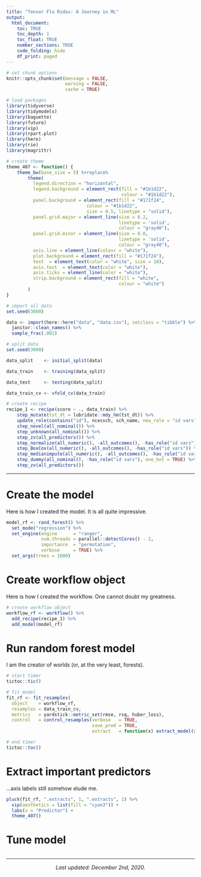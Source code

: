 ```yaml
---
title: "Tensor Flo Ridas: A Journey in ML"
output: 
  html_document: 
    toc: TRUE
    toc_depth: 1
    toc_float: TRUE
    number_sections: TRUE
    code_folding: hide
    df_print: paged
---
```


```r
# set chunk options
knitr::opts_chunk$set(message = FALSE,
                      warning = FALSE,
                      cache = TRUE)

# load packages
library(tidyverse)
library(tidymodels)
library(baguette)
library(future)
library(vip)
library(rpart.plot)
library(here)
library(rio)
library(magrittr)

# create theme
theme_407 <- function() { 
    theme_bw(base_size = 5) %+replace% 
        theme(
          legend.direction = "horizontal",
          legend.background = element_rect(fill = "#1b1d22",
                                           colour = "#1b1d22"),
          panel.background = element_rect(fill = "#171f24",
                              colour = "#1b1d22",
                              size = 0.5, linetype = "solid"),
          panel.grid.major = element_line(size = 0.2, 
                                          linetype = 'solid', 
                                          colour = "gray40"), 
          panel.grid.minor = element_line(size = 0.0, 
                                          linetype = 'solid',
                                          colour = "gray40"),
          axis.line = element_line(colour = "white"),
          plot.background = element_rect(fill = "#171f24"),
          text  = element_text(color = "white", size = 10),
          axis.text  = element_text(color = "white"),
          axis.ticks = element_line(color = "white"),
          strip.background = element_rect(fill = "white",
                                          colour = "white")
        )
}

# import all data
set.seed(3000)

data <- import(here::here("data", "data.csv"), setclass = "tibble") %>%
  janitor::clean_names() %>%
  sample_frac(.001)

# split data
set.seed(3000)

data_split    <- initial_split(data)

data_train    <- training(data_split)

data_test     <- testing(data_split)

data_train_cv <- vfold_cv(data_train)

# create recipe
recipe_1 <- recipe(score ~ ., data_train) %>%  
    step_mutate(tst_dt = lubridate::mdy_hm(tst_dt)) %>%
    update_role(contains("id"), ncessch, sch_name, new_role = "id vars") %>%
    step_novel(all_nominal()) %>%
    step_unknown(all_nominal()) %>%
    step_zv(all_predictors()) %>%
    step_normalize(all_numeric(), -all_outcomes(), -has_role("id vars")) %>%
    step_BoxCox(all_numeric(), -all_outcomes(), -has_role("id vars")) %>%
    step_medianimpute(all_numeric(), -all_outcomes(), -has_role("id vars")) %>%
    step_dummy(all_nominal(), -has_role("id vars"), one_hot = TRUE) %>%
    step_zv(all_predictors())

```

***

# Create the model

Here is how I created the model. It is all quite impressive. 

```r
model_rf <- rand_forest() %>% 
  set_mode("regression") %>% 
  set_engine(engine      = "ranger",
             num.threads = parallel::detectCores() - 2,
             importance  = "permutation",
             verbose     = TRUE) %>% 
  set_args(trees = 1000)
```

# Create workflow object

Here is how I created the workflow. One cannot doubt my greatness.

```r
# create workflow object
workflow_rf <- workflow() %>% 
  add_recipe(recipe_1) %>% 
  add_model(model_rf)
```

# Run random forest model

I am the creator of worlds (or, at the very least, forests). 

```r
# start timer
tictoc::tic()

# fit model
fit_rf <- fit_resamples(
  object    = workflow_rf,
  resamples = data_train_cv,
  metrics   = yardstick::metric_set(rmse, rsq, huber_loss),
  control   = control_resamples(verbose   = TRUE,
                                save_pred = TRUE,
                                extract   = function(x) extract_model(x)))

# end timer
tictoc::toc()

```

# Extract important predictors

...axis labels still somehow elude me. 

```r
pluck(fit_rf, ".extracts", 1, ".extracts", 1) %>%
  vip(aesthetics = list(fill = "cyan3")) +
  labs(x = "Predictor") + 
  theme_407()

```

# Tune model

```r

```

***

<center>
*Last updated: December 2nd, 2020.*
</center>